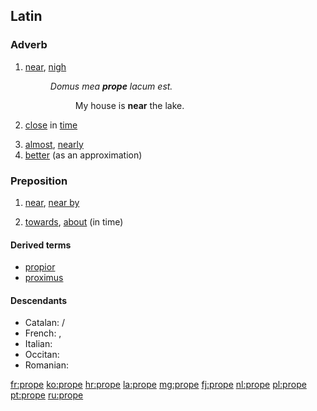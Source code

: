 ==Latin==

===Adverb===
{{la-adv|prope|propius||proximus}}

# [[near]], [[nigh]]
#: ''Domus mea '''prope''' lacum est.''
#:: My house is '''near''' the lake.
# {{figuratively}} [[close]] in [[time]]
# [[almost]], [[nearly]]
# [[better]] (as an approximation)

===Preposition===
{{head|la|preposition}}

# {{context|with accusative}} [[near]], [[near by]]
# {{figuratively}} [[towards]], [[about]] (in time)

====Derived terms====
* [[propior]]
* [[proximus]]

====Descendants====
* Catalan: {{l|ca|prop}} / {{l|ca|proper}}
* French: {{l|fr|prochain}}, {{l|fr|proche}}
* Italian: {{l|it|prope}}
* Occitan: {{l|oc|prèp}}
* Romanian: {{l|ro|aproape}}

[[fr:prope]]
[[ko:prope]]
[[hr:prope]]
[[la:prope]]
[[mg:prope]]
[[fj:prope]]
[[nl:prope]]
[[pl:prope]]
[[pt:prope]]
[[ru:prope]]